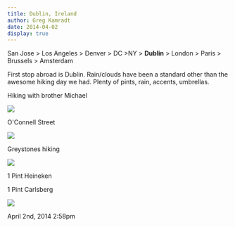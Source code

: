 ```yaml
---
title: Dublin, Ireland
author: Greg Kamradt
date: 2014-04-02
display: true
---
```


San Jose \> Los Angeles \> Denver \> DC \>NY \> **Dublin** \> London \> Paris \> Brussels \> Amsterdam


First stop abroad is Dublin. Rain/clouds have been a standard other than the awesome hiking day we had. Plenty of pints, rain, accents, umbrellas. 


Hiking with brother Michael


![](/images/81507251050_0.jpg)


O'Connell Street


![](/images/81507251050_1.jpg)


Greystones hiking


![](/images/81507251050_2.jpg)


1 Pint Heineken


1 Pint Carlsberg


![](/images/81507251050_3.jpg)





 April 2nd, 2014 2:58pm